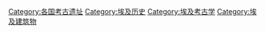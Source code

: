 [[Category:各国考古遗址|Category:各国考古遗址]]
[[Category:埃及历史|Category:埃及历史]]
[[Category:埃及考古学|Category:埃及考古学]]
[[Category:埃及建筑物|Category:埃及建筑物]]